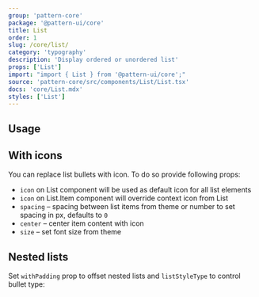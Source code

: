 ```yaml
---
group: 'pattern-core'
package: '@pattern-ui/core'
title: List
order: 1
slug: /core/list/
category: 'typography'
description: 'Display ordered or unordered list'
props: ['List']
import: "import { List } from '@pattern-ui/core';"
source: 'pattern-core/src/components/List/List.tsx'
docs: 'core/List.mdx'
styles: ['List']
---
```



## Usage

<ControlDemo data={ListDemos.control} />

## With icons

You can replace list bullets with icon. To do so provide following props:

- `icon` on List component will be used as default icon for all list elements
- `icon` on List.Item component will override context icon from List
- `spacing` – spacing between list items from theme or number to set spacing in px, defaults to `0`
- `center` – center item content with icon
- `size` – set font size from theme

<Demo data={ListDemos.icon} />

## Nested lists

Set `withPadding` prop to offset nested lists and `listStyleType` to control bullet type:

<Demo data={ListDemos.nested} />
